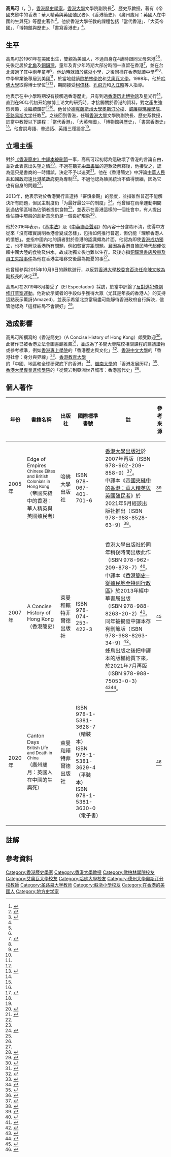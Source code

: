 {{Infobox person
| 前綴尊稱   = 
| 姓名       = 高馬可
| 後綴尊稱   = 教授
| 原文名     = John M. Carroll
| 出生日期   = 1961年
| 出生地點   = {{US}}
| 研究領域   = [[香港歷史|香港歷史]]、[[中国近代史|中国近代史]]、亞洲殖民地史<ref name="Professor"/>
| 知名作品   = 《[[香港簡史─從殖民地至特別行政區|香港簡史─從殖民地至特別行政區]]》
| 職業       = [[香港大學|香港大學]]文學院副院長、歷史系教授<ref name="Professor"/><ref name="Faculty of Arts"/>
| 教育程度   = 哈佛大學博士<ref name="Professor"/>
| 居住地     = {{HK}}
| 性別       = 男
| 別名       =港史達人<ref name="明報"/>
| 母校       =[[蘇浙小學|蘇浙小學]]、[[歐柏林學院|歐柏林學院]]、[[艾奧瓦大學|艾奧瓦大學]]、[[哈佛大學|哈佛大學]]<ref name="Professor"/><ref name="明報"/>
}}
'''高馬可'''（{{lang|en|'''John M. Carroll'''}}，{{bd|1961年||||catIdx=高}}<ref name="worldcat">{{cite web|title=Carroll, John M. (John Mark) 1961-|url=http://worldcat.org/identities/lccn-no2005115583/|publisher=worldcat|accessdate=2020-05-30|archive-date=2021-08-23|archive-url=https://web.archive.org/web/20210823180042/http://worldcat.org/identities/lccn-no2005115583/|dead-url=no}}</ref>），[[香港|香港]][[歷史學家|歷史學家]]，[[香港大學|香港大學]]文學院副院長<ref name="Faculty of Arts">{{cite web|title=Faculty of Arts|url=https://www4.hku.hk/hkumcd/index.php/eng/unit/9_Faculty_of_Arts|publisher=University of Hong Kong|accessdate=2020-05-26|date=2020-05-22|archive-date=2017-09-13|archive-url=https://web.archive.org/web/20170913104304/http://www4.hku.hk/hkumcd/index.php/eng/unit/9_Faculty_of_Arts|dead-url=no}}</ref>、歷史系教授，著有《帝國夾縫中的香港：華人精英與英國殖民者》{{noteTag|原文：Edge of Empires Chinese Elites and British Colonials in Hong Kong，譯名參考自香港大學出版社<ref name="Edge of Empires"/>}}、《香港簡史》、《廣州歲月：英國人在中國的生與死》{{noteTag|原文：Canton Days British Life and Death in China}}等歷史著作<ref name="Professor">{{cite web|title=Professor John CARROLL|publisher=University of Hong Kong|work=Department of History|url=https://www.history.hku.hk/staff-jm-carroll.html|accessdate=2020-05-26|archive-date=2018-10-16|archive-url=https://web.archive.org/web/20181016114246/http://www.history.hku.hk/staff-jm-carroll.html|dead-url=no}}</ref>。他於香港大學任教的課程包括「當代香港」{{noteTag|name=MHK|原文：Modern Hong Kong}}、「大英帝國」{{noteTag|name=TBE|原文：The British Empire}}、「博物館與歷史」{{noteTag|name=MAH|原文：Museums and History}}、「書寫香港史」{{noteTag|name=WHKT|原文：Writing Hong Kong history}}<ref name="Professor"/>。

==生平==
高馬可於1961年在美國出生，雙親為美國人，不過自身在4歲時跟同父母來港<ref name="worldcat"/><ref name="審慎樂觀"/>，先後定居於[[北角|北角]]及[[銅鑼灣|銅鑼灣]]，童年及青少年時期大部分時間一直留在香港<ref name="Interviews">{{cite web|title=HKHP Interviews: John Carroll, HKU|url=https://www.hkhistory.net/2017/07/29/hkhp-interviews-john-carroll-hku/|date=2017-07-29|work=Hong Kong History Project|accessdate=2020-05-26|author=viviank|archive-date=2018-06-12|archive-url=https://web.archive.org/web/20180612013007/http://www.hkhistory.net/2017/07/29/hkhp-interviews-john-carroll-hku/|dead-url=no}}</ref>，並在台北渡過了其中兩年童年<ref name="審慎樂觀"/>。他幼時就讀於[[蘇浙小學|蘇浙小學]]，之後同樣在香港就讀中學<ref name="明報">{{cite news|title=港史達人﹕讀歷史 尋回港人身分路|url=https://ol.mingpao.com/ldy/cultureleisure/culture/20160821/1471751456405/港史達人-讀歷史-尋回港人身分路|date=2016-08-21|work=明報OL|accessdate=2020-05-26|archive-date=2021-08-23|archive-url=https://web.archive.org/web/20210823180045/https://ol.mingpao.com/ldy/cultureleisure/culture/20160821/1471751456405/%E6%B8%AF%E5%8F%B2%E9%81%94%E4%BA%BA-%E8%AE%80%E6%AD%B7%E5%8F%B2-%E5%B0%8B%E5%9B%9E%E6%B8%AF%E4%BA%BA%E8%BA%AB%E5%88%86%E8%B7%AF|dead-url=no}}</ref><ref name="審慎樂觀"/>。中學畢業後移居到美國<ref name="Interviews"/>，於當地就讀[[歐柏林學院|歐柏林學院]]和[[艾奧瓦大學|艾奧瓦大學]]。1998年，他於[[哈佛大學|哈佛大學]]取得博士學位<ref name="Professor"/><ref>{{Cite journal|title=Colonialism, Nationalism, and Difference: Reassessing the Role of Hong Kong in Modern Chinese History|journal=The Chinese Historical Review|issue=1|doi=10.1080/1547402X.2006.11827233|year=2006|volume=13|page=92-104|last=Carroll|first=John M.}}</ref>，期間接受[[柯偉林|柯偉林]]、[[孔飛力|孔飛力]]和[[入江昭|入江昭]]等人指導。

他表示在中小學時期沒有接觸過香港歷史，只有到過[[香港历史博物馆|香港历史博物馆]]及星光行<ref name="Interviews"/>，直到在90年代初开始做博士论文的研究時，才接觸關於香港的資料，對之產生強烈興趣，並繼續鑽研<ref name="明報"/><ref name="Interviews"/>。他曾於[[德克薩斯州大學奧斯汀分校|德克薩斯州大學奧斯汀分校]]、[[威廉與瑪麗學院|威廉與瑪麗學院]]、[[圣路易斯大学|圣路易斯大学]]任教<ref>{{cite web|title=John CARROLL|url=https://hkstudies.org/executivemember/john-carroll/|work=Society for Hong Kong Studies|accessdate=2020-05-30|archive-date=2021-08-23|archive-url=https://web.archive.org/web/20210823180117/https://hkstudies.org/executivemember/john-carroll/|dead-url=no}}</ref>。之後回到香港，任職[[香港大學|香港大學]]文學院副院長、歷史系教授，於當中教授以下課程：「當代香港」{{noteTag|name=MHK}}、「大英帝國」{{noteTag|name=TBE}}、「博物館與歷史」{{noteTag|name=MAH}}、「書寫香港史」{{noteTag|name= WHKT}}<ref name="Professor"/>。他會說粵語、普通話、英語三種語言<ref name="Faculty of Arts"/>。

==立場主張==
對於[[香港簡史─從殖民地至特別行政區#河蟹爭議|《香港簡史》中譯本被刪節]]一事，高馬可起初認為這破壞了香港的言論自由，並對此表露出失望之情<ref name="不滿中譯本">{{cite news|title=《香港簡史》作者不滿中譯本刪敏感內容|url=https://www.bbc.com/zhongwen/trad/china/2013/07/130719_hk_history_book|work=BBC|date=2013-07-19|accessdate=2020-05-26|archive-date=2021-08-23|archive-url=https://web.archive.org/web/20210823180046/https://www.bbc.com/zhongwen/trad/china/2013/07/130719_hk_history_book|dead-url=no}}</ref>。不過在聽完[[中華書局（香港）|中華書局]]的道歉及解釋後，他接受之，認為這只是書商的一時錯誤，決定不予以追究<ref>{{cite news|title=【佔領中環】《香港簡史》作者對真普選審慎樂觀|url=https://hk.news.appledaily.com/local/realtime/article/20130825/51672070|date=2013-08-25|work=蘋果日報|accessdate=2020-05-26|archive-date=2021-08-23|archive-url=https://web.archive.org/web/20210823180048/https://goodbye.appledaily.com/|dead-url=no}}</ref>。他在《香港簡史》中評論[[中華人民共和國政府|中華人民共和國政府]]遠比[[港英政府|港英政府]]更為專制<ref name="不滿中譯本"/>。不過他認為殖民統治不值得懷緬，因為它也有自身的問題<ref name="審慎樂觀"/>。

2013年，他表示對於香港實行普選持「審慎樂觀」的態度，並指雖然普選不能解決所有問題，但民主制度仍「为最好最公平的制度」<ref name="審慎樂觀">{{cite news|title=《香港簡史》作者﹕「對港實行普選審慎樂觀」|url=https://news.mingpao.com/pns/港聞/article/20130825/s00002/1381231902804/《香港簡史》作者-「對港實行普選審慎樂觀」|date=2013-08-25|work=明報|accessdate=2020-05-26|archive-date=2021-08-23|archive-url=https://web.archive.org/web/20210823180047/https://news.mingpao.com/pns/%E6%B8%AF%E8%81%9E/article/20130825/s00002/1381231902804/%E3%80%8A%E9%A6%99%E6%B8%AF%E7%B0%A1%E5%8F%B2%E3%80%8B%E4%BD%9C%E8%80%85-%E3%80%8C%E5%B0%8D%E6%B8%AF%E5%AF%A6%E8%A1%8C%E6%99%AE%E9%81%B8%E5%AF%A9%E6%85%8E%E6%A8%82%E8%A7%80%E3%80%8D|dead-url=no}}</ref>。他曾經在雨傘運動期間到過佔領區域為佔領者提供食物<ref name="明報"/>，並表示在香港這樣的一個社會中，有人提出像佔領中環般的創新意念仍是一個良好現象<ref name="審慎樂觀"/>。

他於2016年表示，《[[香港基本法|基本法]]》及《[[中英聯合聲明|中英聯合聲明]]》的內容十分含糊不清，使得中方從來「沒有確實說明香港會變成怎樣」，包括如何推行普選，但仍能「理解香港人的憤怒」。並指中國內地的讀者對於香港的認識頗為片面。他認為即使[[香港獨立運動|香港成功獨立]]，也不能解決香港所有問題，例如貧富差距問題。且因為香港自殖民時代起便依賴中國大陸的食物及供水，故成功獨立後也難以生存。及後亦指[[銅鑼灣書店股東及員工失蹤事件|銅鑼灣書店股東及員工失蹤事件]]為他在香港主權移交後最為擔憂的事<ref name="明報"/>。

他曾經參與2015年10月6日的靜默遊行，以反對[[香港大學副校長任命事件|香港大學校委會否決任命陳文敏為副校長]]的決定<ref>{{cite news|title=【專訪】告別港大離別香港　發起「靜默遊行」教授給學術界的最後忠告|url=https://www.thestandnews.com/politics/專訪-告別港大離別香港-柯天銘給學術界的最後忠告/|work=立場新聞|date=2018-07-20|accessdate=2020-05-27|archive-date=2019-08-18|archive-url=https://web.archive.org/web/20190818015723/https://thestandnews.com/politics/%E5%B0%88%E8%A8%AA-%E5%91%8A%E5%88%A5%E6%B8%AF%E5%A4%A7%E9%9B%A2%E5%88%A5%E9%A6%99%E6%B8%AF-%E6%9F%AF%E5%A4%A9%E9%8A%98%E7%B5%A6%E5%AD%B8%E8%A1%93%E7%95%8C%E7%9A%84%E6%9C%80%E5%BE%8C%E5%BF%A0%E5%91%8A/|dead-url=no}}</ref>。

高馬可在2019年8月接受了《El Espectador》採訪，於當中評論了[[反對逃犯條例修訂草案運動|反對逃犯條例修訂草案運動]]。他對於示威者的手段似乎獲得大眾（尤其是年長的香港人）的支持這點表示驚訝(Amazed)，並表示希望北京當局盡可能靜待香港政府自行解決，儘管他認為「這樣結局不會很好」<ref>{{cite news|title=¿Hacia dónde va la grave crisis política de Hong Kong?|url=https://www.elespectador.com/noticias/el-mundo/hacia-donde-va-la-grave-crisis-politica-de-hong-kong/|work=El Espectador|accessdate=2020-06-27|date=2019-08-16|author=El Mundo|archive-date=2020-06-29|archive-url=https://web.archive.org/web/20200629060044/https://www.elespectador.com/noticias/el-mundo/hacia-donde-va-la-grave-crisis-politica-de-hong-kong/|dead-url=no}}</ref>。

==造成影響==
高馬可所撰寫的《香港簡史》（A Concise History of Hong Kong）頗受歡迎<ref>{{cite news|title=小端選書：從這二十本書了解香港|url=https://theinitium.com/article/20170623-culture-booksheet-hk20books/|work=端傳媒|date=2021-04-01|accessdate=2021-04-01|archive-date=2018-09-08|archive-url=https://web.archive.org/web/20180908135405/https://theinitium.com/article/20170623-culture-booksheet-hk20books/|dead-url=no}}</ref>。此著作已被香港立法會圖書館推薦<ref>{{cite web|title=精選書目 香港歷史|url=https://www.legco.gov.hk/general/chinese/library/bibliographic_lists/yr11-12/1112blist-bl-01-ec.pdf|work=立法會圖書館|year=2011|accessdate=2020-05-25|archive-date=2019-10-30|archive-url=https://web.archive.org/web/20191030010944/https://www.legco.gov.hk/general/chinese/library/bibliographic_lists/yr11-12/1112blist-bl-01-ec.pdf|dead-url=no}}</ref>，並成為了多間大專院校相關課程的建議讀物或參考標準，例如[[香港專上學院|香港專上學院]]的「香港歷史與文化」{{noteTag|原文：The History and Culture of Hong Kong}}<ref>{{cite web|title=Subject Description Form|url=https://www.hkcc-polyu.edu.hk/students/SDF/CCN1025%20The%20History%20and%20Culture%20of%20Hong%20Kong.pdf|work=The Hong Kong Polytechnic University Hong Kong Community College|date=2018|accessdate=2020-05-25}}</ref>、[[香港中文大學|香港中文大學]]的「香港社會：身分與界線」<ref>{{cite web|title=SOCI1201|url=http://www.cuhk.edu.hk/soc/outline/SOCI1201.pdf|work=香港中文大學|accessdate=2020-05-25|year=2019}}</ref>、[[香港教育大學|香港教育大學]]的「中國、地區和全球研究底下的香港」{{noteTag|原文：Hong Kong in the Context of China, Regional and Global Studies}}<ref>{{cite web|title=SSC4209|url=https://www.eduhk.hk/ssc/public_uploads/CourseOutline/SSC4209.pdf|work=THE EDUCATION UNIVERSITY OF HONG KONG|accessdate=2020-05-25|year=2019}}</ref>、[[香港嶺南大學|嶺南大學]]的「香港发展历程」{{noteTag|原文：The Making of Hong Kong}}<ref>{{cite web|title=CCC8012 The Making of Hong Kong|url=https://www.ln.edu.hk/ccgeo/8012.pdf|work=Lingnan University|accessdate=2020-05-25|archive-date=2021-08-23|archive-url=https://web.archive.org/web/20210823180445/https://www.ln.edu.hk/ccgeo/8012.pdf|dead-url=no}}</ref>、[[香港大學專業進修學院|香港大學專業進修學院]]的「從荒岩到亞洲世界城市：香港當代史」{{noteTag|原文：From A Barren Rock to Asia’s World City:A History of Modern Hong Kong}}<ref>{{cite web|title=:From A Barren Rock to Asia’s World City:A History of Modern Hong Kong|url=https://learner.hkuspace.hku.hk/lpapps/portalapps/media/mediaFile/files/CCAH4010%20From%20A%20Barren%20Rock%20to%20Asia’s%20World%20City_A%20History%20of%20Modern%20Hong%20Kong(1).pdf|work=HKU SPACE Community College|year=2019|accessdate=2020-05-26|archive-date=2021-08-23|archive-url=https://web.archive.org/web/20210823180446/https://learner.hkuspace.hku.hk/lpapps/portalapps/media/mediaFile/files/CCAH4010%20From%20A%20Barren%20Rock%20to%20Asia%E2%80%99s%20World%20City_A%20History%20of%20Modern%20Hong%20Kong%281%29.pdf|dead-url=no}}</ref>。

== 個人著作 ==
{| class="wikitable"
! 年份 !! 書籍名稱
!出版社
!國際標準書號
!註
!參考來源
|-
| 2005年||Edge of Empires <br><small>Chinese Elites and British Colonials in Hong Kong</small><br>（帝國夾縫中的香港：華人精英與英國殖民者）
|哈佛大學出版社
|ISBN 978-067-401-701-6
|[[香港大學出版社|香港大學出版社]]於2007年再版（ISBN 978-962-209-858-9）<ref name="Edge of Empires">{{cite web|title=Edge of Empires Chinese Elites and British Colonials in Hong Kong|url=https://hkupress.hku.hk/pro/110.php|publisher=University of Hong Kong|accessdate=2020-05-26|archive-date=2019-11-13|archive-url=https://web.archive.org/web/20191113123344/https://hkupress.hku.hk/pro/110.php|dead-url=no}}</ref>。<br>中譯本《[[帝國夾縫中的香港：華人精英與英國殖民者|帝國夾縫中的香港：華人精英與英國殖民者]]》於2021年5月經該出版社推出（ISBN 978-988-8528-63-9）<ref>{{cite web|title=帝國夾縫中的香港 華人精英與英國殖民者|url=https://hkupress.hku.hk/pro/1826.php#|publisher=University of Hong Kong|accessdate=2020-11-27|archive-date=2021-05-12|archive-url=https://web.archive.org/web/20210512045633/https://hkupress.hku.hk/pro/1826.php|dead-url=no}}</ref>。
|<ref>{{cite web|title=Edge of Empires Chinese Elites and British Colonials in Hong Kong|url=https://www.hup.harvard.edu/catalog.php?isbn=9780674017016|publisher=Harvard University Press|accessdate=2020-05-26|archive-date=2020-07-23|archive-url=https://web.archive.org/web/20200723005728/https://www.hup.harvard.edu/catalog.php?isbn=9780674017016|dead-url=no}}</ref>
|-
|2007年||A Concise History of Hong Kong <br>（香港簡史）
|萊曼和賴特菲爾德出版社
|ISBN 978-074-253-422-3
|[[香港大學出版社|香港大學出版社]]於同年稍後時間出版此作（ISBN 978-962-209-878-7）<ref>{{cite web|title=A Concise History of Hong Kong|url=https://hkupress.hku.hk/pro/5.php|publisher=University of Hong Kong|accessdate=2020-05-26|archive-date=2021-08-23|archive-url=https://web.archive.org/web/20210823180449/https://hkupress.hku.hk/pro/5.php|dead-url=no}}</ref>。<br>中譯本《[[香港簡史─從殖民地至特別行政區|香港簡史─從殖民地至特別行政區]]》於2013年經中華書局出版<br>（ISBN 978-988-8263-20-2）<ref>{{Cite news|url=http://hk.apple.nextmedia.com/news/art/20130720/18341476|title=中華書局篡改《香港簡史》|date=2013-07-20|work=蘋果日報|accessdate=2020-05-26|archive-date=2016-12-26|archive-url=https://web.archive.org/web/20161226214920/http://hk.apple.nextmedia.com/news/art/20130720/18341476|dead-url=no}}</ref>。<br>同年被揭發中譯本存有刪節版（ISBN 978-988-8263-34-9）<ref>{{cite news |author1=紀曉風 |title=香港書展變香港書「剪」 名著《香港簡史》中文版「被河蟹」 |url=http://www1.hkej.com/dailynews/articlePrint/id/681761 |accessdate=2019-09-02 |work=信報 |date=2013-07-19 |archive-url=https://web.archive.org/web/20190902141134/http://www1.hkej.com/dailynews/articlePrint/id/681761 |archive-date=2019-09-02 |dead-url=no }}</ref>。<br>蜂鳥出版之後把中譯本的版權給買下來，於2021年7月再版（ISBN 978-988-75053-0-3）<ref>{{cite news|author1=胡筱雯|title=書展下周三開鑼 時代浪尖上的香港書商|url=https://ol.mingpao.com/ldy/cultureleisure/culture/20210709/1625770440704/書展下周三開鑼-時代浪尖上的香港書商|work=明報|date=2021-07-09|accessdate=2020-07-26|archive-date=2021-08-23|archive-url=https://web.archive.org/web/20210823180451/https://ol.mingpao.com/ldy/cultureleisure/culture/20210709/1625770440704/%E6%9B%B8%E5%B1%95%E4%B8%8B%E5%91%A8%E4%B8%89%E9%96%8B%E9%91%BC-%E6%99%82%E4%BB%A3%E6%B5%AA%E5%B0%96%E4%B8%8A%E7%9A%84%E9%A6%99%E6%B8%AF%E6%9B%B8%E5%95%86|dead-url=no}}</ref><ref>{{cite web|title=《香港簡史》（A Concise History of Hong Kong）（8月中發貨）|url=https://www.hummingpublishing.com/product/《香港簡史》（a-concise-history-of-hong-kong）/|publisher=蜂鳥出版|accessdate=2020-07-26|archive-date=2021-07-26|archive-url=https://web.archive.org/web/20210726134147/https://www.hummingpublishing.com/product/%E3%80%8A%E9%A6%99%E6%B8%AF%E7%B0%A1%E5%8F%B2%E3%80%8B%EF%BC%88a-concise-history-of-hong-kong%EF%BC%89/|dead-url=no}}</ref>。
|<ref>{{cite web|title=A Concise History of Hong Kong|url=https://www.books.com.tw/products/F011066549|publisher=博客來|accessdate=2020-05-26|archive-date=2021-08-23|archive-url=https://web.archive.org/web/20210823180452/https://www.books.com.tw/products/F011066549|dead-url=no}}</ref>
|-
|2020年||Canton Days<br><small>British Life and Death in China</small><br>（廣州歲月：英國人在中國的生與死）
|萊曼和賴特菲爾德出版社
|ISBN 978-1-5381-3628-7（精裝本）<br>ISBN 978-1-5381-3629-4（平裝本）<br>ISBN 978-1-5381-3630-0（電子書）
|
|<ref>{{cite web|title=Canton Days British Life and Death in China|url=https://rowman.com/ISBN/9781538136287/Canton-Days-British-Life-and-Death-in-China|publisher=Rowman & Littlefield|accessdate=2020-05-26|archive-date=2020-06-04|archive-url=https://web.archive.org/web/20200604141523/https://rowman.com/ISBN/9781538136287/Canton-Days-British-Life-and-Death-in-China|dead-url=no}}</ref>
|}

== 註解 ==
{{Reflist|group=註|2}}
==參考資料==
{{reflist|30em}}
{{Authority control}}
{{DEFAULTSORT:Carroll, John M.}}
[[Category:香港歷史學家|Category:香港歷史學家]]
[[Category:香港大學教授|Category:香港大學教授]]
[[Category:歐柏林學院校友|Category:歐柏林學院校友]]
[[Category:艾奧瓦大學校友|Category:艾奧瓦大學校友]]
[[Category:哈佛大學校友|Category:哈佛大學校友]]
[[Category:德州大學奧斯汀分校教師|Category:德州大學奧斯汀分校教師]]
[[Category:圣路易大学教师|Category:圣路易大学教师]]
[[Category:蘇浙小學校友|Category:蘇浙小學校友]]
[[Category:在香港的美國人|Category:在香港的美國人]]
[[Category:地方史学家|Category:地方史学家]]